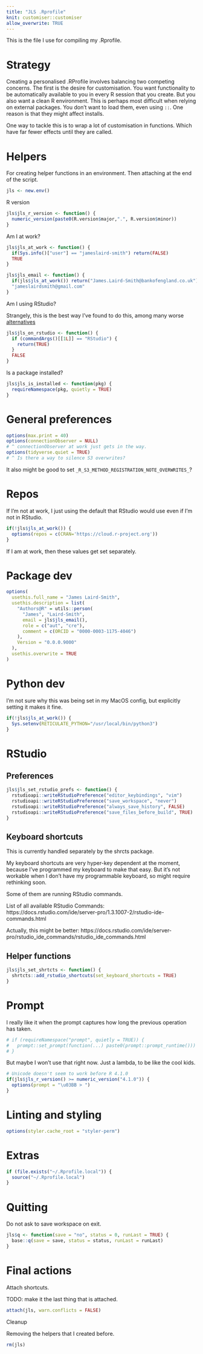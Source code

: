 ```yaml
---
title: "JLS .Rprofile"
knit: customiser::customiser
allow_overwrite: TRUE
---
```


This is the file I use for compiling my .Rprofile.

# Strategy

Creating a personalised .RProfile involves balancing two competing concerns.
The first is the desire for customisation. You want functionality to be 
automatically available to you in every R session that you create. But you
also want a clean R environment. This is perhaps most difficult when relying 
on external packages. You don't want to load them, even using `::`. One reason 
is that they might affect installs.

One way to tackle this is to wrap a lot of customisation in functions. Which 
have far fewer effects until they are called.

# Helpers

For creating helper functions in an environment. Then attaching at the end of
the script.

```r
jls <- new.env()
```


R version

```r
jls$jls_r_version <- function() {
  numeric_version(paste0(R.version$major,".", R.version$minor))
}
```


Am I at work?

```r
jls$jls_at_work <- function() {
  if(Sys.info()["user"] == "jameslaird-smith") return(FALSE)
  TRUE
}

jls$jls_email <- function() {
  if(jls$jls_at_work()) return("James.Laird-Smith@bankofengland.co.uk")
  "jameslairdsmith@gmail.com"
}
```

Am I using RStudio?

Strangely, this is the best way I've found to do this, among many worse 
[alternatives](https://twitter.com/JLS_DataScience/status/1587904642670804993?s=20&t=tTPjcXTZW61NZS7fuYDDhQ)

```r
jls$jls_on_rstudio <- function() {
  if (commandArgs()[[1L]] == "RStudio") {
    return(TRUE)
  }
  FALSE
}
```

Is a package installed?

```r
jls$jls_is_installed <- function(pkg) {
  requireNamespace(pkg, quietly = TRUE)
}
```


# General preferences

```r
options(max.print = 40)
options(connectionObserver = NULL)
# ^ connectionObserver at work just gets in the way.
options(tidyverse.quiet = TRUE)
# ^ Is there a way to silence S3 overwrites?
```

It also might be good to set `_R_S3_METHOD_REGISTRATION_NOTE_OVERWRITES_`?

# Repos

If I'm not at work, I just using the default that RStudio would use even if
I'm not in RStudio.

```r
if(!jls$jls_at_work()) {
  options(repos = c(CRAN='https://cloud.r-project.org'))
}
```

If I am at work, then these values get set separately.

# Package dev

```r
options(
  usethis.full_name = "James Laird-Smith",
  usethis.description = list(
    "Authors@R" = utils::person(
      "James", "Laird-Smith",
      email = jls$jls_email(),
      role = c("aut", "cre"),
      comment = c(ORCID = "0000-0003-1175-4046")
    ),
    Version = "0.0.0.9000"
  ),
  usethis.overwrite = TRUE
)
```


# Python dev

I'm not sure why this was being set in my MacOS config, but explicitly setting
it makes it fine.

```r
if(!jls$jls_at_work()) {
  Sys.setenv(RETICULATE_PYTHON="/usr/local/bin/python3")
}
```

# RStudio 

## Preferences

```r
jls$jls_set_rstudio_prefs <- function() {
  rstudioapi::writeRStudioPreference("editor_keybindings", "vim")
  rstudioapi::writeRStudioPreference("save_workspace", "never")
  rstudioapi::writeRStudioPreference("always_save_history", FALSE)
  rstudioapi::writeRStudioPreference("save_files_before_build", TRUE)
}
```


## Keyboard shortcuts

This is currently handled separately by the shrcts package.

My keyboard shortcuts are very hyper-key dependent at the moment, because I've
programmed my keyboard to make that easy. But it's not workable when I don't 
have my programmable keyboard, so might require rethinking soon.

Some of them are running RStudio commands.

List of all available RStudio Commands: https://docs.rstudio.com/ide/server-pro/1.3.1007-2/rstudio-ide-commands.html

Actually, this might be better: https://docs.rstudio.com/ide/server-pro/rstudio_ide_commands/rstudio_ide_commands.html

## Helper functions

```r
jls$jls_set_shrtcts <- function() {
  shrtcts::add_rstudio_shortcuts(set_keyboard_shortcuts = TRUE)
}
```

# Prompt

I really like it when the prompt captures how long the previous operation has
taken.

```r
# if (requireNamespace("prompt", quietly = TRUE)) {
#   prompt::set_prompt(function(...) paste0(prompt::prompt_runtime()))
# }
```

But maybe I won't use that right now. Just a lambda, to be like the cool kids.

```r
# Unicode doesn't seem to work before R 4.1.0
if(jls$jls_r_version() >= numeric_version("4.1.0")) {
  options(prompt = "\u03BB > ")
}
```

# Linting and styling

```r
options(styler.cache_root = "styler-perm")
```

# Extras

```r
if (file.exists("~/.Rprofile.local")) {
  source("~/.Rprofile.local")
}
```

# Quitting

Do not ask to save workspace on exit.

```r
jls$q <- function(save = "no", status = 0, runLast = TRUE) {
  base::q(save = save, status = status, runLast = runLast)
}
```


# Final actions

Attach shortcuts.

TODO: make it the last thing that is attached.

```r
attach(jls, warn.conflicts = FALSE)
```

Cleanup

Removing the helpers that I created before.

```r
rm(jls)
```
